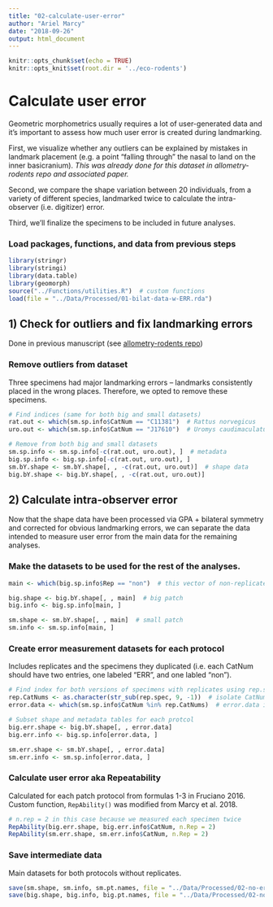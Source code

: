 ```yaml
---
title: "02-calculate-user-error"
author: "Ariel Marcy"
date: "2018-09-26"
output: html_document
---
```


```r
knitr::opts_chunk$set(echo = TRUE)
knitr::opts_knit$set(root.dir = '../eco-rodents')
```

# Calculate user error
Geometric morphometrics usually requires a lot of user-generated data and it's important to assess how much user error is created during landmarking. 

First, we visualize whether any outliers can be explained by mistakes in landmark placement (e.g. a point "falling through" the nasal to land on the inner basicranium). *This was already done for this dataset in allometry-rodents repo and associated paper.*

Second, we compare the shape variation between 20 individuals, from a variety of different species, landmarked twice to calculate the intra-observer (i.e. digitizer) error.

Third, we'll finalize the specimens to be included in future analyses.

### Load packages, functions, and data from previous steps
```r
library(stringr)
library(stringi)
library(data.table)
library(geomorph)
source("../Functions/utilities.R")  # custom functions
load(file = "../Data/Processed/01-bilat-data-w-ERR.rda")
```

## 1) Check for outliers and fix landmarking errors
Done in previous manuscript (see [allometry-rodents repo](https://github.com/miracleray/allometry-rodents))

### Remove outliers from dataset
Three specimens had major landmarking errors -- landmarks consistently placed in the wrong places. Therefore, we opted to remove these specimens.
```r
# Find indices (same for both big and small datasets)
rat.out <- which(sm.sp.info$CatNum == "C11381")  # Rattus norvegicus
uro.out <- which(sm.sp.info$CatNum == "J17610")  # Uromys caudimaculatus

# Remove from both big and small datasets
sm.sp.info <- sm.sp.info[-c(rat.out, uro.out), ]  # metadata
big.sp.info <- big.sp.info[-c(rat.out, uro.out), ]
sm.bY.shape <- sm.bY.shape[, , -c(rat.out, uro.out)]  # shape data
big.bY.shape <- big.bY.shape[, , -c(rat.out, uro.out)]
```

## 2) Calculate intra-observer error
Now that the shape data have been processed via GPA + bilateral symmetry and corrected for obvious landmarking errors, we can separate the data intended to measure user error from the main data for the remaining analyses. 

### Make the datasets to be used for the rest of the analyses.
```r
main <- which(big.sp.info$Rep == "non")  # this vector of non-replicate indices is the same for big and small patch protocols, tested with all.equal()

big.shape <- big.bY.shape[, , main]  # big patch
big.info <- big.sp.info[main, ]

sm.shape <- sm.bY.shape[, , main]  # small patch
sm.info <- sm.sp.info[main, ]
```

### Create error measurement datasets for each protocol 
Includes replicates and the specimens they duplicated (i.e. each CatNum should have two entries, one labeled "ERR", and one labled "non").
```r
# Find index for both versions of specimens with replicates using rep.spec list made in script 01
rep.CatNums <- as.character(str_sub(rep.spec, 9, -1))  # isolate CatNum
error.data <- which(sm.sp.info$CatNum %in% rep.CatNums)  # error.data is the same for small and big patch protocols, tested with all.equal()

# Subset shape and metadata tables for each protcol
big.err.shape <- big.bY.shape[, , error.data]
big.err.info <- big.sp.info[error.data, ]

sm.err.shape <- sm.bY.shape[, , error.data]
sm.err.info <- sm.sp.info[error.data, ]
```

### Calculate user error aka Repeatability
Calculated for each patch protocol from formulas 1-3 in Fruciano 2016. Custom function, `RepAbility()` was modified from Marcy et al. 2018.
```r
# n.rep = 2 in this case because we measured each specimen twice
RepAbility(big.err.shape, big.err.info$CatNum, n.Rep = 2)  
RepAbility(sm.err.shape, sm.err.info$CatNum, n.Rep = 2)
```

### Save intermediate data 
Main datasets for both protocols without replicates.
```r
save(sm.shape, sm.info, sm.pt.names, file = "../Data/Processed/02-no-error-data-sm.rda")
save(big.shape, big.info, big.pt.names, file = "../Data/Processed/02-no-error-data-big.rda")
```